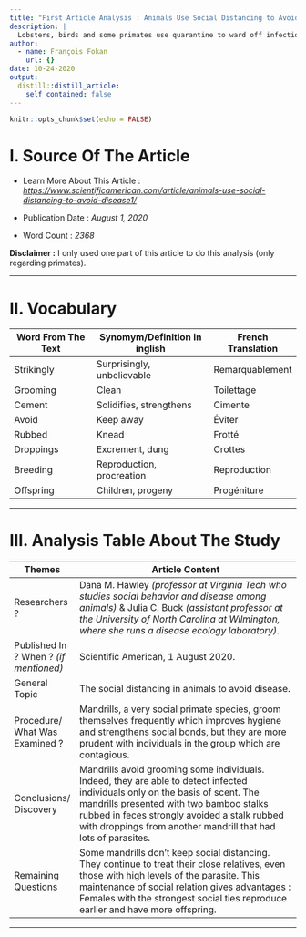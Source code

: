 ```yaml
---
title: "First Article Analysis : Animals Use Social Distancing to Avoid Disease"
description: |
  Lobsters, birds and some primates use quarantine to ward off infections
author:
  - name: François Fokan
    url: {}
date: 10-24-2020
output:
  distill::distill_article:
    self_contained: false
---
```


```r
knitr::opts_chunk$set(echo = FALSE)
```

# I. Source Of The Article

- Learn More About This Article : *<https://www.scientificamerican.com/article/animals-use-social-distancing-to-avoid-disease1/>*

- Publication Date : *August 1, 2020*

- Word Count : *2368*

**Disclaimer :** I only used one part of this article to do this analysis (only regarding primates).

****

# II. Vocabulary

|     Word From The Text    |     Synomym/Definition in inglish    |     French Translation    |
|---------------------------|--------------------------------------|---------------------------|
|     Strikingly            |     Surprisingly, unbelievable       |     Remarquablement       |
|     Grooming              |     Clean                            |     Toilettage            |
|     Cement                |     Solidifies, strengthens          |     Cimente               |
|     Avoid                 |     Keep away                        |     Éviter                |
|     Rubbed                |     Knead                            |     Frotté                |
|     Droppings             |     Excrement, dung                  |     Crottes               |
|     Breeding              |     Reproduction, procreation        |     Reproduction          |
|     Offspring             |     Children, progeny                |     Progéniture           |
****
# III. Analysis Table About The Study

|     Themes                                    |     Article Content                                                                                                                                                                                                                                                                                        |
|-----------------------------------------------|------------------------------------------------------------------------------------------------------------------------------------------------------------------------------------------------------------------------------------------------------------------------------------------------------------|
|     Researchers ?                             |     Dana M. Hawley *(professor at   Virginia Tech who studies social behavior and disease among animals)* & Julia   C. Buck *(assistant professor at the University of North Carolina at   Wilmington, where she runs a disease ecology laboratory)*.                                                          |
|     Published In ? When ? *(if   mentioned)*    |     Scientific American, 1 August 2020.                                                                                                                                                                                                                                                                    |
|     General Topic                             |     The social distancing in animals to   avoid disease.                                                                                                                                                                                                                                                   |
|     Procedure/ What Was Examined ?            |     Mandrills, a very social primate   species, groom themselves frequently which improves hygiene and strengthens   social bonds, but they are more prudent with individuals in the group which   are contagious.                                                                                         |
|     Conclusions/ Discovery                    |     Mandrills avoid grooming some   individuals. Indeed, they are able to detect infected individuals only on the   basis of scent. The mandrills presented with two bamboo stalks rubbed in   feces strongly avoided a stalk rubbed with droppings from another mandrill   that had lots of parasites.    |
|     Remaining Questions                       |     Some mandrills don't keep social   distancing. They continue to treat their close relatives, even those with   high levels of the parasite.     This maintenance of social   relation gives advantages : Females with the strongest social ties reproduce   earlier and have more offspring.           |
****
